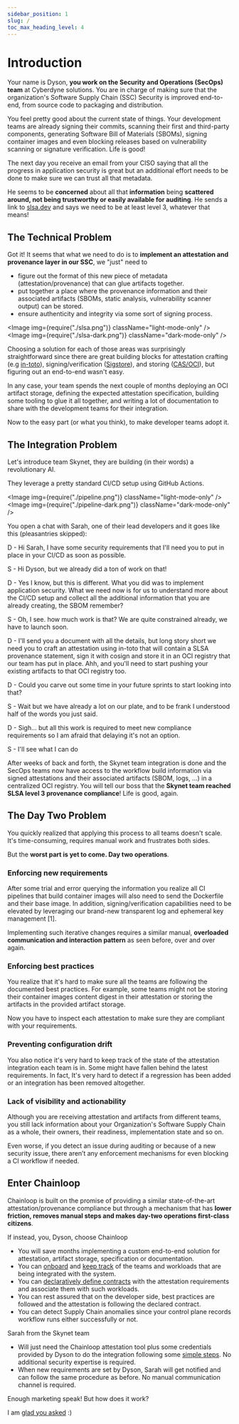 ```yaml
---
sidebar_position: 1
slug: /
toc_max_heading_level: 4
---
```



# Introduction

Your name is Dyson, **you work on the Security and Operations (SecOps) team** at Cyberdyne solutions. You are in charge of making sure that the organization's Software Supply Chain (SSC) Security is improved end-to-end, from source code to packaging and distribution.

You feel pretty good about the current state of things. Your development teams are already signing their commits, scanning their first and third-party components, generating Software Bill of Materials (SBOMs), signing container images and even blocking releases based on vulnerability scanning or signature verification. Life is good!

The next day you receive an email from your CISO saying that all the progress in application security is great but an additional effort needs to be done to make sure we can trust all that metadata.

He seems to be **concerned** about all that **information** being **scattered around, not being trustworthy or easily available for auditing**. He sends a link to [slsa.dev](https://slsa.dev/) and says we need to be at least level 3, whatever that means!

## The Technical Problem

Got it! It seems that what we need to do is to **implement an attestation and provenance layer in our SSC**, we "just" need to

- figure out the format of this new piece of metadata (attestation/provenance) that can glue artifacts together.
- put together a place where the provenance information and their associated artifacts (SBOMs, static analysis, vulnerability scanner output) can be stored.
- ensure authenticity and integrity via some sort of signing process.

<Image img={require("./slsa.png")} className="light-mode-only" />
<Image img={require("./slsa-dark.png")} className="dark-mode-only" />

Choosing a solution for each of those areas was surprisingly straightforward since there are great building blocks for attestation crafting (e.g [in-toto](https://in-toto.io/)), signing/verification ([Sigstore](https://www.sigstore.dev/)), and storing ([CAS/OCI](https://github.com/opencontainers/image-spec/blob/main/spec.md)), but figuring out an end-to-end wasn't easy.

In any case, your team spends the next couple of months deploying an OCI artifact storage, defining the expected attestation specification, building some tooling to glue it all together, and writing a lot of documentation to share with the development teams for their integration.

Now to the easy part (or what you think), to make developer teams adopt it.

## The Integration Problem

Let's introduce team Skynet, they are building (in their words) a revolutionary AI.

They leverage a pretty standard CI/CD setup using GitHub Actions.

<Image img={require("./pipeline.png")} className="light-mode-only" />
<Image img={require("./pipeline-dark.png")} className="dark-mode-only" />

You open a chat with Sarah, one of their lead developers and it goes like this (pleasantries skipped):

D - Hi Sarah, I have some security requirements that I'll need you to put in place in your CI/CD as soon as possible.

S - Hi Dyson, but we already did a ton of work on that!

D - Yes I know, but this is different. What you did was to implement application security. What we need now is for us to understand more about the CI/CD setup and collect all the additional information that you are already creating, the SBOM remember?

S - Oh, I see. how much work is that? We are quite constrained already, we have to launch soon.

D - I'll send you a document with all the details, but long story short we need you to craft an attestation using in-toto that will contain a SLSA provenance statement, sign it with cosign and store it in an OCI registry that our team has put in place. Ahh, and you'll need to start pushing your existing artifacts to that OCI registry too.

D - Could you carve out some time in your future sprints to start looking into that?

S - Wait but we have already a lot on our plate, and to be frank I understood half of the words you just said.

D - Sigh... but all this work is required to meet new compliance requirements so I am afraid that delaying it's not an option.

S - I'll see what I can do

After weeks of back and forth, the Skynet team integration is done and the SecOps teams now have access to the workflow build information via signed attestations and their associated artifacts (SBOM, logs, ...) in a centralized OCI registry. You will tell our boss that the **Skynet team reached SLSA level 3 provenance compliance**! Life is good, again.

## The Day Two Problem

You quickly realized that applying this process to all teams doesn't scale. It's time-consuming, requires manual work and frustrates both sides.

But the **worst part is yet to come. Day two operations**.

### Enforcing new requirements

After some trial and error querying the information you realize all CI pipelines that build container images will also need to send the Dockerfile and their base image. In addition, signing/verification capabilities need to be elevated by leveraging our brand-new transparent log and ephemeral key management [1].

Implementing such iterative changes requires a similar manual, **overloaded communication and interaction pattern** as seen before, over and over again.

### Enforcing best practices

You realize that it's hard to make sure all the teams are following the documented best practices. For example, some teams might not be storing their container images content digest in their attestation or storing the artifacts in the provided artifact storage.

Now you have to inspect each attestation to make sure they are compliant with your requirements.

### Preventing configuration drift

You also notice it's very hard to keep track of the state of the attestation integration each team is in. Some might have fallen behind the latest requirements. In fact, It's very hard to detect if a regression has been added or an integration has been removed altogether.

### Lack of visibility and actionability

Although you are receiving attestation and artifacts from different teams, you still lack information about your Organization's Software Supply Chain as a whole, their owners, their readiness, implementation state and so on.

Even worse, if you detect an issue during auditing or because of a new security issue, there aren’t any enforcement mechanisms for even blocking a CI workflow if needed.

## Enter Chainloop

Chainloop is built on the promise of providing a similar state-of-the-art attestation/provenance compliance but through a mechanism that has **lower friction, removes manual steps and makes day-two operations first-class citizens**.

If instead, you, Dyson, choose Chainloop

- You will save months implementing a custom end-to-end solution for attestation, artifact storage, specification or documentation.
- You can [onboard](/getting-started/workflow-definition#workflow-and-contract-creation) and [keep track](/getting-started/operator-view) of the teams and workloads that are being integrated with the system.
- You can [declaratively define contracts](/getting-started/workflow-definition#add-materials-to-the-contract) with the attestation requirements and associate them with such workloads.
- You can rest assured that on the developer side, best practices are followed and the attestation is following the declared contract.
- You can detect Supply Chain anomalies since your control plane records workflow runs either successfully or not.

Sarah from the Skynet team

- Will just need the Chainloop attestation tool plus some credentials provided by Dyson to do the integration following some [simple steps](/getting-started/attestation-crafting). No additional security expertise is required.
- When new requirements are set by Dyson, Sarah will get notified and can follow the same procedure as before. No manual communication channel is required.

Enough marketing speak! But how does it work?

I am [glad you asked](/how-does-it-work) :)

<MailingListForm />
